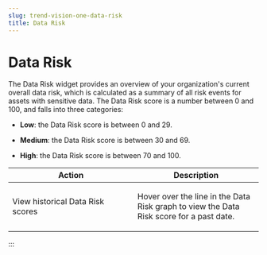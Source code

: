 ```yaml
---
slug: trend-vision-one-data-risk
title: Data Risk
---
```

# Data Risk

The Data Risk widget provides an overview of your organization's current overall data risk, which is calculated as a summary of all risk events for assets with sensitive data. The Data Risk score is a number between 0 and 100, and falls into three categories:

- **Low**: the Data Risk score is between 0 and 29.

- **Medium**: the Data Risk score is between 30 and 69.

- **High**: the Data Risk score is between 70 and 100.

<table>
<colgroup>
<col style="width: 50%" />
<col style="width: 50%" />
</colgroup>
<thead>
<tr>
<th>Action</th>
<th>Description</th>
</tr>
</thead>
<tbody>
<tr>
<td><p>View historical Data Risk scores</p></td>
<td><p>Hover over the line in the Data Risk graph to view the Data Risk score for a past date.</p></td>
</tr>
</tbody>
</table>
:::
